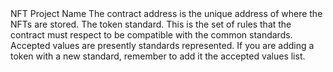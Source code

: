 <ParamField path="name">
NFT Project Name
</ParamField>
<ParamField path="contract_address">
The contract address is the unique address of where the NFTs are stored.
</ParamField>
<ParamField path="standard">
The token standard. This is the set of rules that the contract must respect to be compatible with the common standards. Accepted values are presently standards represented. If you are adding a token with a new standard, remember to add it the accepted values list.

</ParamField>
